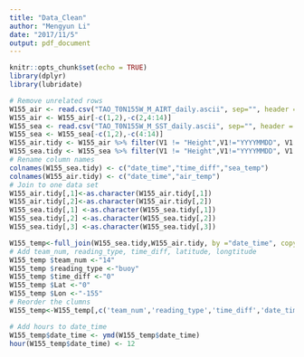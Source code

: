 ```yaml
---
title: "Data_Clean"
author: "Mengyun Li"
date: "2017/11/5"
output: pdf_document
---
```


```r
knitr::opts_chunk$set(echo = TRUE)
library(dplyr)
library(lubridate)
```


```r
# Remove unrelated rows
W155_air <- read.csv("TAO_T0N155W_M_AIRT_daily.ascii", sep="", header = FALSE)
W155_air <- W155_air[-c(1,2),-c(2,4:14)]
W155_sea <- read.csv("TAO_T0N155W_M_SST_daily.ascii", sep="", header = FALSE)
W155_sea <- W155_sea[-c(1,2),-c(4:14)]
W155_air.tidy <- W155_air %>% filter(V1 != "Height",V1!="YYYYMMDD", V1 != "Deployment:")
W155_sea.tidy <- W155_sea %>% filter(V1 != "Height",V1!="YYYYMMDD", V1 != "Deployment:", V1 != "Depth")
# Rename column names
colnames(W155_sea.tidy) <- c("date_time","time_diff","sea_temp")
colnames(W155_air.tidy) <- c("date_time","air_temp")
# Join to one data set
W155_air.tidy[,1]<-as.character(W155_air.tidy[,1])
W155_air.tidy[,2]<-as.character(W155_air.tidy[,2])
W155_sea.tidy[,1] <-as.character(W155_sea.tidy[,1])
W155_sea.tidy[,2] <-as.character(W155_sea.tidy[,2])
W155_sea.tidy[,3] <-as.character(W155_sea.tidy[,3])

W155_temp<-full_join(W155_sea.tidy,W155_air.tidy, by ="date_time", copy = FALSE)
# Add team_num, reading_type, time_diff, latitude, longtitude
W155_temp $team_num <-"14"
W155_temp $reading_type <-"buoy"
W155_temp $time_diff <-"0"
W155_temp $Lat <-"0"
W155_temp $Lon <-"-155"
# Reorder the clumns
W155_temp<-W155_temp[,c('team_num','reading_type','time_diff','date_time','Lat','Lon','sea_temp','air_temp')]

# Add hours to date_time
W155_temp$date_time <- ymd(W155_temp$date_time)
hour(W155_temp$date_time) <- 12
```

